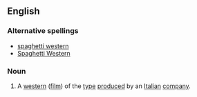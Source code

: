 ==English==
{{wikipedia}}
===Alternative spellings===
*[[spaghetti western]]
*[[Spaghetti Western]]
===Noun===
{{en-noun|sg=[[spaghetti]] [[Western]]}}
#A [[western]] ([[film]]) of the [[type]] [[produce]]d by an [[Italian]] [[company]].